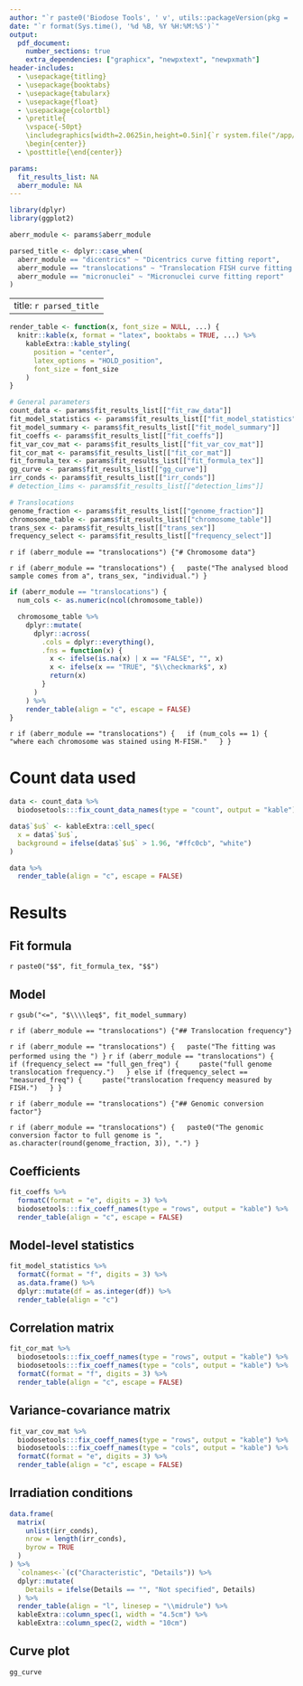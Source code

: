 ```yaml
---
author: "`r paste0('Biodose Tools', ' v', utils::packageVersion(pkg = 'biodosetools'))`"
date: "`r format(Sys.time(), '%d %B, %Y %H:%M:%S')`"
output:
  pdf_document:
    number_sections: true
    extra_dependencies: ["graphicx", "newpxtext", "newpxmath"]
header-includes:
  - \usepackage{titling}
  - \usepackage{booktabs}
  - \usepackage{tabularx}
  - \usepackage{float}
  - \usepackage{colortbl}
  - \pretitle{
    \vspace{-50pt}
    \includegraphics[width=2.0625in,height=0.5in]{`r system.file("/app/reports/logo.pdf", package = "biodosetools")`}\LARGE\\
    \begin{center}}
  - \posttitle{\end{center}}

params:
  fit_results_list: NA
  aberr_module: NA
---
```


```r
library(dplyr)
library(ggplot2)
```

```r
aberr_module <- params$aberr_module

parsed_title <- dplyr::case_when(
  aberr_module == "dicentrics" ~ "Dicentrics curve fitting report",
  aberr_module == "translocations" ~ "Translocation FISH curve fitting report",
  aberr_module == "micronuclei" ~ "Micronuclei curve fitting report"
)
```

---
title: `r parsed_title`
---

```r
render_table <- function(x, font_size = NULL, ...) {
  knitr::kable(x, format = "latex", booktabs = TRUE, ...) %>%
    kableExtra::kable_styling(
      position = "center",
      latex_options = "HOLD_position",
      font_size = font_size
    )
}
```

```r
# General parameters
count_data <- params$fit_results_list[["fit_raw_data"]]
fit_model_statistics <- params$fit_results_list[["fit_model_statistics"]]
fit_model_summary <- params$fit_results_list[["fit_model_summary"]]
fit_coeffs <- params$fit_results_list[["fit_coeffs"]]
fit_var_cov_mat <- params$fit_results_list[["fit_var_cov_mat"]]
fit_cor_mat <- params$fit_results_list[["fit_cor_mat"]]
fit_formula_tex <- params$fit_results_list[["fit_formula_tex"]]
gg_curve <- params$fit_results_list[["gg_curve"]]
irr_conds <- params$fit_results_list[["irr_conds"]]
# detection_lims <- params$fit_results_list[["detection_lims"]]

# Translocations
genome_fraction <- params$fit_results_list[["genome_fraction"]]
chromosome_table <- params$fit_results_list[["chromosome_table"]]
trans_sex <- params$fit_results_list[["trans_sex"]]
frequency_select <- params$fit_results_list[["frequency_select"]]
```


`r if (aberr_module == "translocations") {"# Chromosome data"}`

`r if (aberr_module == "translocations") {
  paste("The analysed blood sample comes from a", trans_sex, "individual.")
}
`

```r
if (aberr_module == "translocations") {
  num_cols <- as.numeric(ncol(chromosome_table))

  chromosome_table %>%
    dplyr::mutate(
      dplyr::across(
        .cols = dplyr::everything(),
        .fns = function(x) {
          x <- ifelse(is.na(x) | x == "FALSE", "", x)
          x <- ifelse(x == "TRUE", "$\\checkmark$", x)
          return(x)
        }
      )
    ) %>%
    render_table(align = "c", escape = FALSE)
}
```

`r if (aberr_module == "translocations") {
  if (num_cols == 1) {
    "where each chromosome was stained using M-FISH."
  }
}`


# Count data used

```r
data <- count_data %>%
  biodosetools:::fix_count_data_names(type = "count", output = "kable")

data$`$u$` <- kableExtra::cell_spec(
  x = data$`$u$`,
  background = ifelse(data$`$u$` > 1.96, "#ffc0cb", "white")
)

data %>%
  render_table(align = "c", escape = FALSE)
```


# Results

## Fit formula

`r paste0("$$", fit_formula_tex, "$$")`

## Model

`r gsub("<=", "$\\\\leq$", fit_model_summary)`

`r if (aberr_module == "translocations") {"## Translocation frequency"}`

`r if (aberr_module == "translocations") {
  paste("The fitting was performed using the ")
}
`
`r if (aberr_module == "translocations") {
  if (frequency_select == "full_gen_freq") {
    paste("full genome translocation frequency.")
  } else if (frequency_select == "measured_freq") {
    paste("translocation frequency measured by FISH.")
  }
}
`

`r if (aberr_module == "translocations") {"## Genomic conversion factor"}`

`r if (aberr_module == "translocations") {
  paste0("The genomic conversion factor to full genome is ", as.character(round(genome_fraction, 3)), ".")
}
`

## Coefficients

```r
fit_coeffs %>%
  formatC(format = "e", digits = 3) %>%
  biodosetools:::fix_coeff_names(type = "rows", output = "kable") %>%
  render_table(align = "c", escape = FALSE)
```

## Model-level statistics

```r
fit_model_statistics %>%
  formatC(format = "f", digits = 3) %>%
  as.data.frame() %>%
  dplyr::mutate(df = as.integer(df)) %>%
  render_table(align = "c")
```

## Correlation matrix

```r
fit_cor_mat %>%
  biodosetools:::fix_coeff_names(type = "rows", output = "kable") %>%
  biodosetools:::fix_coeff_names(type = "cols", output = "kable") %>%
  formatC(format = "f", digits = 3) %>%
  render_table(align = "c", escape = FALSE)
```

## Variance-covariance matrix

```r
fit_var_cov_mat %>%
  biodosetools:::fix_coeff_names(type = "rows", output = "kable") %>%
  biodosetools:::fix_coeff_names(type = "cols", output = "kable") %>%
  formatC(format = "e", digits = 3) %>%
  render_table(align = "c", escape = FALSE)
```

## Irradiation conditions

```r
data.frame(
  matrix(
    unlist(irr_conds),
    nrow = length(irr_conds),
    byrow = TRUE
  )
) %>%
  `colnames<-`(c("Characteristic", "Details")) %>%
  dplyr::mutate(
    Details = ifelse(Details == "", "Not specified", Details)
  ) %>% 
  render_table(align = "l", linesep = "\\midrule") %>%
  kableExtra::column_spec(1, width = "4.5cm") %>%
  kableExtra::column_spec(2, width = "10cm")
```

## Curve plot

```r
gg_curve
```
